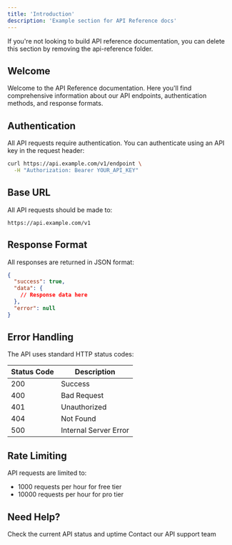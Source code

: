 ```yaml
---
title: 'Introduction'
description: 'Example section for API Reference docs'
---
```


<Note>
  If you're not looking to build API reference documentation, you can delete this section by removing the api-reference folder.
</Note>

## Welcome

Welcome to the API Reference documentation. Here you'll find comprehensive information about our API endpoints, authentication methods, and response formats.

## Authentication

All API requests require authentication. You can authenticate using an API key in the request header:

```bash
curl https://api.example.com/v1/endpoint \
  -H "Authorization: Bearer YOUR_API_KEY"
```

## Base URL

All API requests should be made to:

```
https://api.example.com/v1
```

## Response Format

All responses are returned in JSON format:

```json
{
  "success": true,
  "data": {
    // Response data here
  },
  "error": null
}
```

## Error Handling

The API uses standard HTTP status codes:

| Status Code | Description |
|------------|-------------|
| 200 | Success |
| 400 | Bad Request |
| 401 | Unauthorized |
| 404 | Not Found |
| 500 | Internal Server Error |

## Rate Limiting

API requests are limited to:
- 1000 requests per hour for free tier
- 10000 requests per hour for pro tier

## Need Help?

<CardGroup cols={2}>
  <Card
    title="API Status"
    icon="signal"
    href="https://status.example.com"
  >
    Check the current API status and uptime
  </Card>
  <Card
    title="Support"
    icon="headset"
    href="mailto:api-support@example.com"
  >
    Contact our API support team
  </Card>
</CardGroup>
